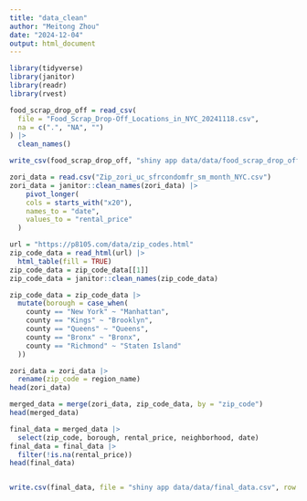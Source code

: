 ```yaml
---
title: "data_clean"
author: "Meitong Zhou"
date: "2024-12-04"
output: html_document
---
```


```r
library(tidyverse) 
library(janitor)
library(readr)
library(rvest)
```
```r
food_scrap_drop_off = read_csv(
  file = "Food_Scrap_Drop-Off_Locations_in_NYC_20241118.csv",
  na = c(".", "NA", "")
) |>
  clean_names()
```
```r
write_csv(food_scrap_drop_off, "shiny app data/data/food_scrap_drop_off.csv")
```



```r
zori_data = read.csv("Zip_zori_uc_sfrcondomfr_sm_month_NYC.csv") 
zori_data = janitor::clean_names(zori_data) |>
    pivot_longer(
    cols = starts_with("x20"),
    names_to = "date",
    values_to = "rental_price"
  )

url = "https://p8105.com/data/zip_codes.html"
zip_code_data = read_html(url) |>
  html_table(fill = TRUE)
zip_code_data = zip_code_data[[1]]
zip_code_data = janitor::clean_names(zip_code_data)
```


```r
zip_code_data = zip_code_data |>
  mutate(borough = case_when(
    county == "New York" ~ "Manhattan",
    county == "Kings" ~ "Brooklyn",
    county == "Queens" ~ "Queens",
    county == "Bronx" ~ "Bronx",
    county == "Richmond" ~ "Staten Island"
  ))
```

```r
zori_data = zori_data |>
  rename(zip_code = region_name)
head(zori_data)
```
```r
merged_data = merge(zori_data, zip_code_data, by = "zip_code")
head(merged_data) 
```
```r
final_data = merged_data |>
  select(zip_code, borough, rental_price, neighborhood, date)
final_data = final_data |> 
  filter(!is.na(rental_price))
head(final_data)


write.csv(final_data, file = "shiny app data/data/final_data.csv", row.names = FALSE)
```

